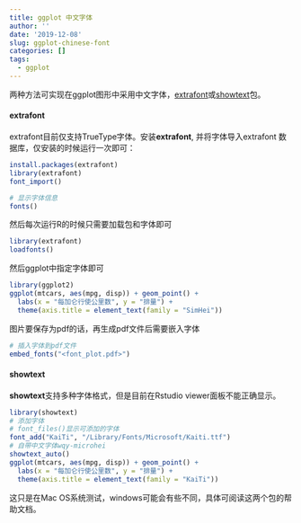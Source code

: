```yaml
---
title: ggplot 中文字体
author: ''
date: '2019-12-08'
slug: ggplot-chinese-font
categories: []
tags:
  - ggplot
---
```


两种方法可实现在ggplot图形中采用中文字体，[extrafont](https://github.com/wch/extrafont)或[showtext](https://github.com/yixuan/showtext)包。

#### extrafont

extrafont目前仅支持TrueType字体。安装**extrafont**, 并将字体导入extrafont 数据库，仅安装的时候运行一次即可：

```r
install.packages(extrafont)
library(extrafont)
font_import()

# 显示字体信息
fonts()
```

然后每次运行R的时候只需要加载包和字体即可

```r
library(extrafont)
loadfonts()
```

然后ggplot中指定字体即可

```r
library(ggplot2)
ggplot(mtcars, aes(mpg, disp)) + geom_point() +
  labs(x = "每加仑行使公里数", y = "排量") +
  theme(axis.title = element_text(family = "SimHei"))
```

图片要保存为pdf的话，再生成pdf文件后需要嵌入字体

```r
# 插入字体到pdf文件
embed_fonts("<font_plot.pdf>")
```

#### showtext

**showtext**支持多种字体格式，但是目前在Rstudio viewer面板不能正确显示。

```r
library(showtext)
# 添加字体
# font_files()显示可添加的字体
font_add("KaiTi", "/Library/Fonts/Microsoft/Kaiti.ttf")
# 自带中文字体wqy-microhei
showtext_auto()
ggplot(mtcars, aes(mpg, disp)) + geom_point() +
  labs(x = "每加仑行使公里数", y = "排量") +
  theme(axis.title = element_text(family = "KaiTi"))
```

这只是在Mac OS系统测试，windows可能会有些不同，具体可阅读这两个包的帮助文档。